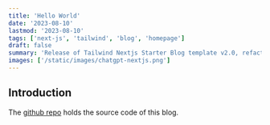 ```yaml
---
title: 'Hello World'
date: '2023-08-10'
lastmod: '2023-08-10'
tags: ['next-js', 'tailwind', 'blog', 'homepage']
draft: false
summary: 'Release of Tailwind Nextjs Starter Blog template v2.0, refactored with Nextjs App directory and React Server Components setup.Discover the new features and how to migrate from V1.'
images: ['/static/images/chatgpt-nextjs.png']
---
```


## Introduction

The [github repo](https://github.com/liunice/nextjs-tailwind-blog) holds the source code of this blog.
